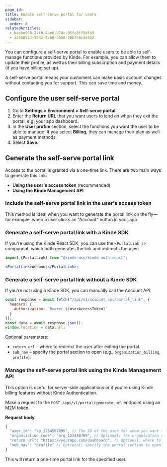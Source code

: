 ```yaml
---
page_id: 
title: Enable self-serve portal for users
sidebar:
  order: 8
relatedArticles:
  - beebe908-27f8-4be6-b74c-05fc8ff5dfb5
  - a2668524-5842-4c68-ab50-30b7e8c3e842
---
```


You can configure a self-serve portal to enable users to be able to self-manage functions provided by Kinde. For example, you can allow them to update their profile, as well as their billing subscription and payment details (if you have billing set up).

A self-serve portal means your customers can make basic account changes without contacting you for support. This can save time and money.

## Configure the user self-serve portal

1. Go to **Settings > Environment > Self-serve portal**.
2. Enter the **Return URL** that you want users to land on when they exit the portal, e.g. your app dashboard.
4. In the **User profile** section, select the functions you want the user to be able to manage. If you select **Billing**, they can manage their plan as well as payment methods.
5. Select **Save**.

## Generate the self-serve portal link

Access to the portal is granted via a one-time link. There are two main ways to generate this link:

- **Using the user's access token** (recommended)
- **Using the Kinde Management API**

### Include the self-serve portal link in the user's access token

This method is ideal when you want to generate the portal link on the fly—for example, when a user clicks an "Account" button in your app.

### Generate a self-serve portal link with a Kinde SDK

If you're using the Kinde React SDK, you can use the `<PortalLink />` component, which both generates the link and redirects the user:

```jsx
import {PortalLink} from "@kinde-oss/kinde-auth-react";

<PortalLink>Account</PortalLink>;
```

### Generate a self-serve portal link without a Kinde SDK

If you're not using a Kinde SDK, you can manually call the Account API:

```js
const response = await fetch("/api/v1/account_api/portal_link", {
  headers: {
    Authorization: `Bearer ${userAccessToken}`
  }
});
const data = await response.json();
window.location = data.url;
```

Optional parameters:

- `return_url` – where to redirect the user after exiting the portal.
- `sub_nav` – specify the portal section to open (e.g., `organization_billing`, `profile`).

### Manage the self-serve portal link using the Kinde Management API

This option is useful for server-side applications or if you're using Kinde billing features without Kinde Authentication.

Make a request to the `POST /api/v1/portal/generate_url` endpoint using an M2M token.

**Request body**

```js
{
  "user_id": "kp_1234567890", // The ID of the user for whom you want to generate the portal link
  "organization_code": "org_123456789", // Optional: the organization code for which the portal link is generated
  "return_url": "https://yourapp.com/dashboard", // Optional: where to redirect the user after exiting the portal
  "sub_nav": "profile" // Optional: specify the portal section to open (e.g., `organization_billing`, `profile`)
}
```

This will return a one-time portal link for the specified user.
